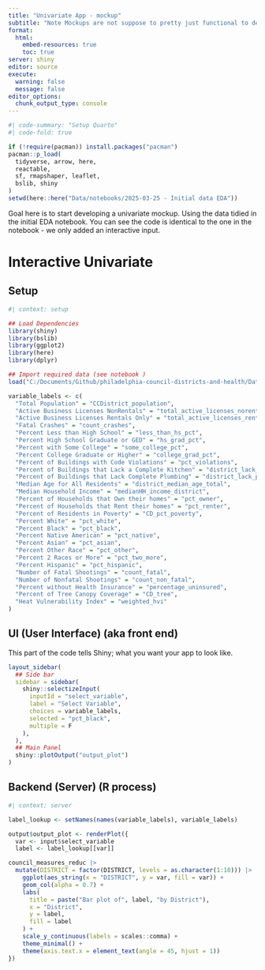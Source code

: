 ```yaml
---
title: "Univariate App - mockup"
subtitle: "Note Mockups are not suppose to pretty just functional to develop core logic; we can make things pretty later"
format: 
  html:
    embed-resources: true
    toc: true
server: shiny
editor: source
execute:
  warning: false
  message: false
editor_options: 
  chunk_output_type: console
---
```


```r
#| code-summary: "Setup Quarto"
#| code-fold: true

if (!require(pacman)) install.packages("pacman")
pacman::p_load(
  tidyverse, arrow, here,
  reactable,
  sf, rmapshaper, leaflet,
  bslib, shiny
)
setwd(here::here("Data/notebooks/2025-03-25 - Initial data EDA"))

```

Goal here is to start developing a univariate mockup. Using the data tidied in the initial EDA notebook. You can see the code is identical to the one in the notebook - we only added an interactive input.  

# Interactive Univariate


## Setup 

```r
#| context: setup

## Load Dependencies
library(shiny)
library(bslib)  
library(ggplot2)
library(here)
library(dplyr)

## Import required data (see notebook )
load("C:/Documents/Github/philadelphia-council-districts-and-health/Data/clean datasets/council_measures_reduc.RData")

variable_labels <- c(
  "Total Population" = "CCDistrict_population",
  "Active Business Licenses NonRentals" = "total_active_licenses_norentals",
  "Active Business Licenses Rentals Only" = "total_active_licenses_rentalsonly",
  "Fatal Crashes" = "count_crashes",
  "Percent Less than High School" = "less_than_hs_pct",
  "Percent High School Graduate or GED" = "hs_grad_pct",
  "Percent with Some College" = "some_college_pct",
  "Percent College Graduate or Higher" = "college_grad_pct", 
  "Percent of Buildings with Code Violations" = "pct_violations",
  "Percent of Buildings that Lack a Complete Kitchen" = "district_lack_kitch_pct",
  "Percent of Buildings that Lack Complete Plumbing" = "district_lack_plumb_pct",
  "Median Age for All Residents" = "district_median_age_total",
  "Median Household Income" = "medianHH_income_district",
  "Percent of Households that Own their homes" = "pct_owner",
  "Percent of Households that Rent their homes" = "pct_renter",
  "Percent of Residents in Poverty" = "CD_pct_poverty",
  "Percent White" = "pct_white",
  "Percent Black" = "pct_black",
  "Percent Native American" = "pct_native",
  "Percent Asian" = "pct_asian",
  "Percent Other Race" = "pct_other",
  "Percent 2 Races or More" = "pct_two_more",
  "Percent Hispanic" = "pct_hispanic",
  "Number of Fatal Shootings" = "count_fatal",
  "Number of Nonfatal Shootings" = "count_non_fatal", 
  "Percent without Health Insurance" = "percentage_uninsured",
  "Percent of Tree Canopy Coverage" = "CD_tree", 
  "Heat Vulnerability Index" = "weighted_hvi"
)

```

## UI (User Interface) (aka front end)

This part of the code tells Shiny; what you want your app to look like.

```r
layout_sidebar(
  ## Side bar
  sidebar = sidebar(
    shiny::selectizeInput(
      inputId = "select_variable",
      label = "Select Variable",
      choices = variable_labels,
      selected = "pct_black",
      multiple = F
    ),
  ),
  ## Main Panel
  shiny::plotOutput("output_plot")
)
```

## Backend (Server) (R process)

```r
#| context: server

label_lookup <- setNames(names(variable_labels), variable_labels)

output$output_plot <- renderPlot({ 
  var <- input$select_variable
  label <- label_lookup[[var]]

council_measures_reduc |> 
  mutate(DISTRICT = factor(DISTRICT, levels = as.character(1:10))) |> 
    ggplot(aes_string(x = "DISTRICT", y = var, fill = var)) +
    geom_col(alpha = 0.7) +
    labs(
      title = paste("Bar plot of", label, "by District"),
      x = "District",
      y = label,
      fill = label
    ) +
    scale_y_continuous(labels = scales::comma) +
    theme_minimal() +
    theme(axis.text.x = element_text(angle = 45, hjust = 1))
})
```

